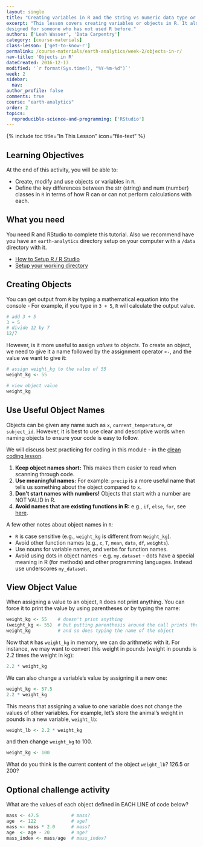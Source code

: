 ```yaml
---
layout: single
title: "Creating variables in R and the string vs numeric data type or class - Data Science for scientists 101"
excerpt: "This lesson covers creating variables or objects in R. It also introduces some of the basic data types or classes including strings and numbers. This lesson is
designed for someone who has not used R before."
authors: ['Leah Wasser', 'Data Carpentry']
category: [course-materials]
class-lesson: ['get-to-know-r']
permalink: /course-materials/earth-analytics/week-2/objects-in-r/
nav-title: 'Objects in R'
dateCreated: 2016-12-13
modified: '`r format(Sys.time(), "%Y-%m-%d")`'
week: 2
sidebar:
  nav:
author_profile: false
comments: true
course: "earth-analytics"
order: 2
topics:
  reproducible-science-and-programming: ['RStudio']
---
```


{% include toc title="In This Lesson" icon="file-text" %}


<div class='notice--success' markdown="1">

## <i class="fa fa-graduation-cap" aria-hidden="true"></i> Learning Objectives
At the end of this activity, you will be able to:

* Create, modify and use objects or variables in `R`.
* Define the key differences between the str (string) and num (number) classes in `R` in terms of how R can or can not perform calculations with each.

## <i class="fa fa-check-square-o fa-2" aria-hidden="true"></i> What you need

You need R and RStudio to complete this tutorial. Also we recommend have you
have an `earth-analytics` directory setup on your computer with a `/data`
directory with it.

* [How to Setup R / R Studio](/course-materials/earth-analytics/week-1/setup-r-rstudio/)
* [Setup your working directory](/course-materials/earth-analytics/week-1/setup-working-directory/)

</div>


## Creating Objects

You can get output from `R` by typing a mathematical equation into the console -
For example, if you type in `3 + 5`, `R` will calculate the output value.

```r
# add 3 + 5
3 + 5
# divide 12 by 7
12/7

```

However, is it more useful to assign _values_ to
_objects_. To create an object, we need to give it a name followed by the
assignment operator `<-`, and the value we want to give it:

```r
# assign weight_kg to the value of 55
weight_kg <- 55

# view object value
weight_kg

```

## Use Useful Object Names
Objects can be given any name such as `x`, `current_temperature`, or
`subject_id`. However, it is best to use clear and descriptive words when naming
objects to ensure your code is easy to follow.

We will discuss best practicing for coding in this module - in the [clean coding
lesson](/course-materials/earth-analytics/week-2/write-clean-code-with-r/).

1. **Keep object names short:** This makes them easier to read when scanning through code.
2. **Use meaningful names:** For example: `precip` is a more useful name that tells us something about the object compared to `x`.
3. **Don't start names with numbers!** Objects that start with a number are NOT VALID in R.
4. **Avoid names that are existing functions in R:** e.g.,
`if`, `else`, `for`, see
[here](https://stat.ethz.ch/R-manual/R-devel/library/base/html/Reserved.html).

A few other notes about object names in `R`:

* `R` is case sensitive (e.g., `weight_kg` is different from `Weight_kg`).
* Avoid other function names (e.g., `c`, `T`, `mean`, `data`, `df`, `weights`).
* Use nouns for variable names, and verbs for function names.
* Avoid using dots in object names - e.g. `my.dataset` - dots have a special meaning in R (for methods) and other programming languages. Instead use underscores `my_dataset`.

## View Object Value
When assigning a value to an object, `R` does not print anything. You can force
it to print the value by using parentheses or by typing the name:

```r
weight_kg <- 55    # doesn't print anything
(weight_kg <- 55)  # but putting parenthesis around the call prints the value of `weight_kg`
weight_kg          # and so does typing the name of the object
```

Now that `R` has `weight_kg` in memory, we can do arithmetic with it. For
instance, we may want to convert this weight in pounds (weight in pounds is 2.2
times the weight in kg):

```r
2.2 * weight_kg
```

We can also change a variable's value by assigning it a new one:

```r
weight_kg <- 57.5
2.2 * weight_kg
```

This means that assigning a value to one variable does not change the values of
other variables.  For example, let's store the animal's weight in pounds in a new
variable, `weight_lb`:

```r
weight_lb <- 2.2 * weight_kg
```

and then change `weight_kg` to 100.

```r
weight_kg <- 100
```

What do you think is the current content of the object `weight_lb`? 126.5 or 200?

<div class="notice--warning" markdown="1">

## <i class="fa fa-pencil-square-o" aria-hidden="true"></i> Optional challenge activity

What are the values of each object defined in EACH LINE of code below?

```r
mass <- 47.5            # mass?
age  <- 122             # age?
mass <- mass * 2.0      # mass?
age  <- age - 20        # age?
mass_index <- mass/age  # mass_index?
```
</div>
